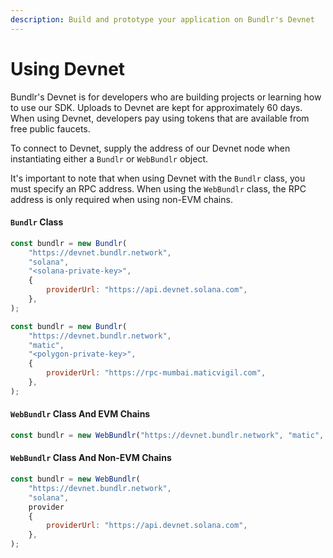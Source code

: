 ```yaml
---
description: Build and prototype your application on Bundlr's Devnet
---
```


# Using Devnet

Bundlr's Devnet is for developers who are building projects or learning how to use our SDK. Uploads to Devnet are kept for approximately 60 days. When using Devnet, developers pay using tokens that are available from free public faucets.

To connect to Devnet, supply the address of our Devnet node when instantiating either a `Bundlr` or `WebBundlr` object.

It's important to note that when using Devnet with the `Bundlr` class, you must specify an RPC address. When using the `WebBundlr` class, the RPC address is only required when using non-EVM chains.

#### `Bundlr` Class

```js
const bundlr = new Bundlr(
	"https://devnet.bundlr.network",
	"solana",
	"<solana-private-key>",
	{
		providerUrl: "https://api.devnet.solana.com",
	},
);

const bundlr = new Bundlr(
	"https://devnet.bundlr.network",
	"matic",
	"<polygon-private-key>",
	{
		providerUrl: "https://rpc-mumbai.maticvigil.com",
	},
);
```

#### `WebBundlr` Class And EVM Chains

```js
const bundlr = new WebBundlr("https://devnet.bundlr.network", "matic", provider);
```

#### `WebBundlr` Class And Non-EVM Chains

```js
const bundlr = new WebBundlr(
	"https://devnet.bundlr.network",
	"solana",
	provider
	{
		providerUrl: "https://api.devnet.solana.com",
	},
);
```
